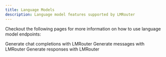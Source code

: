 ```yaml
---
title: Language Models
description: Language model features supported by LMRouter
---
```


Checkout the following pages for more information on how to use language model endpoints:

<Cards>
  <Card href="/language-models/chat-completions" title="Create Chat Completions">
    Generate chat completions with LMRouter
  </Card>
  <Card href="/language-models/messages" title="Messages API">
    Generate messages with LMRouter
  </Card>
  <Card href="/language-models/responses" title="Responses API">
    Generate responses with LMRouter
  </Card>
</Cards>
